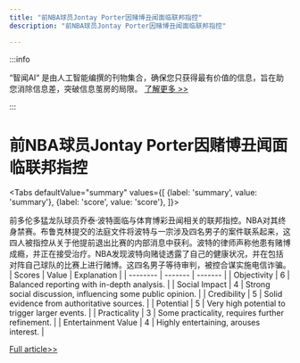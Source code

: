 ```yaml
---
title: "前NBA球员Jontay Porter因赌博丑闻面临联邦指控"
description: "前NBA球员Jontay Porter因赌博丑闻面临联邦指控"

---
```



:::info

“智闻AI“ 是由人工智能编撰的刊物集合，确保您只获得最有价值的信息，旨在助您消除信息差，突破信息茧房的局限。  [了解更多 >>](/)

:::

# 前NBA球员Jontay Porter因赌博丑闻面临联邦指控


<Tabs
	defaultValue="summary"
	values={[
	{label: 'summary', value: 'summary'},
	{label: 'score', value: 'score'},
]}>
<TabItem value="summary">


前多伦多猛龙队球员乔泰·波特面临与体育博彩丑闻相关的联邦指控。NBA对其终身禁赛。布鲁克林提交的法庭文件将波特与一宗涉及四名男子的案件联系起来，这四人被指控从关于他提前退出比赛的内部消息中获利。波特的律师声称他患有赌博成瘾，并正在接受治疗。NBA发现波特向赌徒透露了自己的健康状况，并在包括对阵自己球队的比赛上进行赌博。这四名男子等待审判，被控合谋实施电信诈骗。
</TabItem>
<TabItem value="score">
	| Scores     | Value   | Explanation |
	| -------- | ------- | ------- |
	| Objectivity  | 6    | Balanced reporting with in-depth analysis.    |
	| Social Impact | 4     | Strong social discussion, influencing some public opinion.    |
	| Credibility    | 5    | Solid evidence from authoritative sources.    |
	| Potential    | 5    | Very high potential to trigger larger events.    |
	| Practicality    | 3    | Some practicality, requires further refinement.    |
	| Entertainment Value    | 4    | Highly entertaining, arouses interest.    |
</TabItem>
</Tabs>

[Full article>>](https://www.cnbc.com/2024/07/03/now-banned-nba-player-jontay-porter-will-be-charged-in-betting-case-court-papers-indicate.html)
